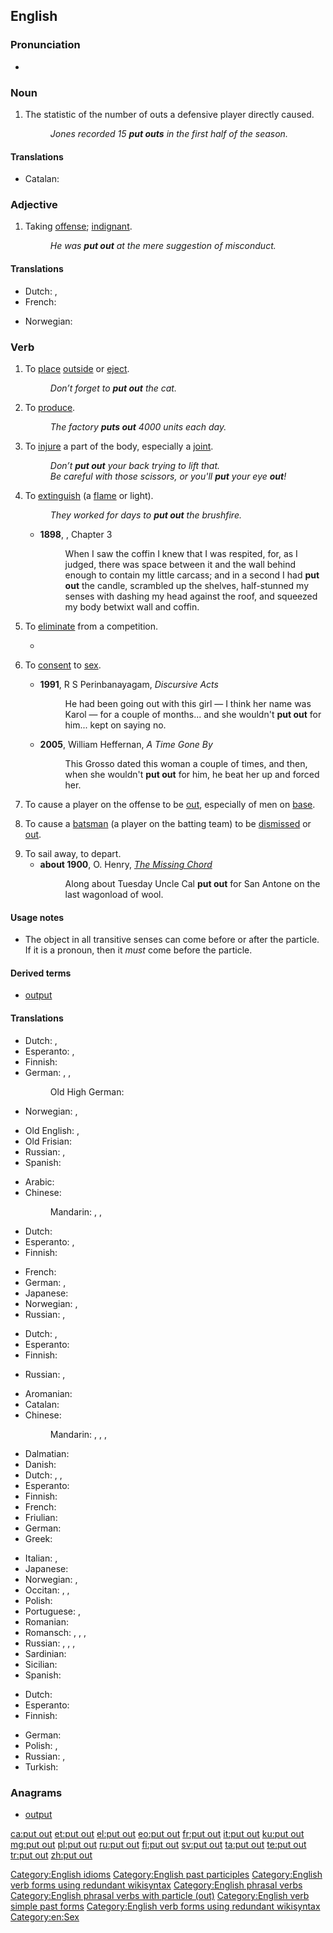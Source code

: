 ==English==

===Pronunciation===
* {{audio|En-uk-to put out.ogg|Audio (UK)|lang=en}}

===Noun===
{{en-noun|head=[[put]] [[out]]}}

# {{context|baseball|lang=en}} The statistic of the number of outs a defensive player directly caused.
#: ''Jones recorded 15 '''put outs''' in the first half of the season.''

====Translations====
{{trans-top|baseball statistic}}
* Catalan: {{t+|ca|eliminació|f}}
{{trans-mid}}
{{trans-bottom}}

===Adjective===
{{en-adj}}

# Taking [[offense]]; [[indignant]].
#: ''He was '''put out''' at the mere suggestion of misconduct.''

====Translations====
{{trans-top|taking offense}}
* Dutch: {{t+|nl|ontzet}}, {{t+|nl|verontwaardigd}}
* French: {{t+|fr|vexé}}
{{trans-mid}}
* Norwegian: {{t|no|satt ut}}
{{trans-bottom}}

===Verb===
{{en-verb|head=[[put]] [[out]]|puts out|putting out|put out}}

# {{context|transitive|lang=en}} To [[place]] [[outside]] or [[eject]].
#: ''Don’t forget to '''put out''' the cat.''
# {{context|transitive|lang=en}} To [[produce]].
#: ''The factory '''puts out''' 4000 units each day.''
# {{context|transitive|lang=en}} To [[injure]] a part of the body, especially a [[joint]].
#: ''Don’t '''put out''' your back trying to lift that.''
#: ''Be careful with those scissors, or you'll '''put''' your eye '''out'''!''
# {{context|transitive|lang=en}} To [[extinguish]] (a [[flame]] or light).
#: ''They worked for days to '''put out''' the brushfire.''
#* '''1898''', {{w|J. Meade Falkner}}, {{w|Moonfleet}} Chapter 3
#*: When I saw the coffin I knew that I was respited, for, as I judged, there was space between it and the wall behind enough to contain my little carcass; and in a second I had '''put out''' the candle, scrambled up the shelves, half-stunned my senses with dashing my head against the roof, and squeezed my body betwixt wall and coffin.
# {{context|transitive|lang=en}} To [[eliminate]] from a competition.
#* {{quote-news
|year=2011
|date=October 1
|author=Tom Fordyce
|title=Rugby World Cup 2011: England 16-12 Scotland
|work=BBC Sport
|url=http://news.bbc.co.uk/sport2/hi/rugby_union/15124512.stm
|page=
|passage=England stumbled into the World Cup quarter-finals and almost certainly '''put Scotland out''' after an error-ridden victory at Eden Park.}}
# {{context|slang|intransitive|lang=en}} To [[consent]] to [[sex]].
#* '''1991''', R S Perinbanayagam, ''Discursive Acts''
#*: He had been going out with this girl &mdash; I think her name was Karol &mdash; for a couple of months... and she wouldn't '''put out''' for him... kept on saying no.
#* '''2005''', William Heffernan, ''A Time Gone By''
#*: This Grosso dated this woman a couple of times, and then, when she wouldn't '''put out''' for him, he beat her up and forced her.
# {{context|baseball|lang=en}} To cause a player on the offense to be [[out]], especially of men on [[base]].
# {{context|cricket|lang=en}} To cause a [[batsman]] (a player on the batting team) to be [[dismissed]] or [[out]].
# To sail away, to depart. 
#* '''about 1900''', O. Henry, ''[[s:The Missing Chord|The Missing Chord]]''
#*: Along about Tuesday Uncle Cal '''put out''' for San Antone on the last wagonload of wool. 

====Usage notes====
* The object in all transitive senses can come before or after the particle. If it is a pronoun, then it ''must'' come before the particle.

====Derived terms====
* [[output]]

====Translations====
{{trans-top|place outside or eject}}
* Dutch: {{t+|nl|buitenzetten}}, {{t+|nl|uitwerpen}}
* Esperanto: {{t|eo|eligi}}, {{t|eo|forigi}}
* Finnish: {{t|fi|laittaa ulos}}
* German: {{t|de|rausbringen}}, {{t|de|raussetzen}}, {{t|de|rauswerfen}}
*: Old High German: {{t|goh|úzón}}
* Norwegian: {{t|no|sette ut}}, {{t|no|slippe ut}}
{{trans-mid}}
* Old English: {{t|ang|ūtian}}, {{t|ang|geūtian}}
* Old Frisian: {{t|ofs|útia}}
* Russian: {{t+|ru|выкладывать|impf|tr=vykládyvat'|sc=Cyrl}}, {{t+|ru|выложить|pf|tr=výložit'|sc=Cyrl}}
* Spanish: {{t+|es|sacar}}
{{trans-bottom}}

{{trans-top|produce}}
* Arabic: {{t|ar|أنتج|tr='ántaja|sc=Arab}}
* Chinese:
*: Mandarin: {{t+|cmn|制造|tr=zhìzào|sc=Hani}}, {{t|cmn|生產|sc=Hani}}, {{t+|cmn|生产|tr=shēngchǎn|sc=Hani}}
* Dutch: {{t+|nl|produceren}}
* Esperanto: {{t+|eo|produkti}}, {{t|eo|eligi}}
* Finnish: {{t+|fi|tuottaa}}
{{trans-mid}}
* French: {{t+|fr|produire}}
* German: {{t+|de|produzieren}}, {{t+|de|herstellen}}
* Japanese: {{t+|ja|生産|tr=せいさんする, seisan-surú|alt=生産する|sc=Jpan}}
* Norwegian: {{t+|no|lage}}, {{t+|no|produsere}}
* Russian: {{t+|ru|производить|impf|tr=proizvodít’|sc=Cyrl}}, {{t+|ru|произвести|pf|tr=proizvestí|sc=Cyrl}}
{{trans-bottom}}

{{trans-top|injure a joint in the body}}
* Dutch: {{t+|nl|kwetsen}}, {{t+|nl|blesseren}}
* Esperanto: {{t|eo|misfleksi}}
* Finnish: {{t+|fi|vahingoittaa}}
{{trans-mid}}
* Russian: {{t+|ru|вывихивать|impf|tr=vyvíxivat'|sc=Cyrl}}, {{t+|ru|вывихнуть|pf|tr=vývixnut'|sc=Cyrl}}
{{trans-bottom}}

{{trans-top|extinguish}}
* Aromanian: {{t|rup|astingu}}
* Catalan: {{t+|ca|apagar}}
* Chinese:
*: Mandarin: {{t|cmn|熄滅|sc=Hani}}, {{t+|cmn|熄灭|tr=xīmiè|sc=Hani}}, {{t+|cmn|撲滅|sc=Hani}}, {{t+|cmn|扑灭|tr=pūmiè|sc=Hani}}
* Dalmatian: {{t|dlm|stotur}}
* Danish: {{t+|da|slukke}}
* Dutch: {{qualifier|fire}} {{t+|nl|blussen}}, {{qualifier|light, candle}} {{t+|nl|uitdoen}}, {{t+|nl|doven}}
* Esperanto: {{t+|eo|estingi}}
* Finnish: {{t+|fi|sammuttaa}}
* French: {{t+|fr|éteindre}}
* Friulian: {{t|fur|distudâ}}
* German: {{t+|de|löschen}}
* Greek: {{t+|el|σβήνω|tr=svíno|sc=Grek}}
{{trans-mid}}
* Italian: {{t|it|estinguere}}, {{t+|it|spegnere}}
* Japanese: {{t|ja|消す|tr=けす, kesu|sc=Jpan}}
* Norwegian: {{t|no|slokke}}, {{t|no|slukke}}
* Occitan: {{t|oc|astudar}}, {{t+|oc|esténher}}, {{t|oc|esténger}}
* Polish: {{t|pl|wygaszać}}
* Portuguese: {{t+|pt|apagar}}, {{t+|pt|extinguir}}
* Romanian: {{t+|ro|stinge}}
* Romansch: {{t|rm|stüder}}, {{t|rm|stüzzer}}, {{t|rm|stidar}}, {{t|rm|stizar}}
* Russian: {{t+|ru|тушить|impf|tr=tušít'|sc=Cyrl}}, {{t+|ru|потушить|pf|tr=potušít'|sc=Cyrl}}, {{t+|ru|гасить|impf|tr=gasít'|sc=Cyrl}}, {{t+|ru|погасить|pf|tr=pogasít'|sc=Cyrl}}
* Sardinian: {{t|sc|studai}}
* Sicilian: {{t+|scn|astutari}}
* Spanish: {{t+|es|extinguir}}
{{trans-bottom}}

{{trans-top|consent to sex}}
* Dutch: {{t+|nl|toegeven}}
* Esperanto: {{t+|eo|konsenti}}
* Finnish: {{t+|fi|antaa}}
{{trans-mid}}
* German: {{t+|de|ranlassen}}
* Polish: {{t+|pl|dawać|impf}}, {{t+|pl|dać|pf}}
* Russian: {{qualifier|slang}} {{t+|ru|давать|impf|tr=dat'}}, {{t+|ru|дать|pf|tr=davát'}}
* Turkish: {{t+|tr|vermek}}
{{trans-bottom}}

===Anagrams===
* [[output#English|output]]

[[Category:English idioms]]
[[Category:English past participles]]
[[Category:English verb forms using redundant wikisyntax]]
[[Category:English phrasal verbs]]
[[Category:English phrasal verbs with particle (out)]]
[[Category:English verb simple past forms]]
[[Category:English verb forms using redundant wikisyntax]]
[[Category:en:Sex]]

[[ca:put out]]
[[et:put out]]
[[el:put out]]
[[eo:put out]]
[[fr:put out]]
[[it:put out]]
[[ku:put out]]
[[mg:put out]]
[[pl:put out]]
[[ru:put out]]
[[fi:put out]]
[[sv:put out]]
[[ta:put out]]
[[te:put out]]
[[tr:put out]]
[[zh:put out]]